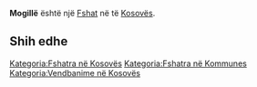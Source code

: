 {{Fshat në Kosovës
 | Emri                = Mogillë
| sqi_N_name = Mogillë
| sqi_N_FULL_NAME_RO = Mogillë
| sqi_N_FULL_NAME_ND_RO = Mogille
| sqi_N_SORT_NAME_RG = MOGILLE
| sqi_N_FULL_NAME_RG = Mogillë
| sqi_N_FULL_NAME_ND_RG = Mogille
| sqi_V_name = Mogila
| sqi_V_FULL_NAME_RO = Mogila
| sqi_V_FULL_NAME_ND_RO = Mogila
| sqi_V_SORT_NAME_RG = MOGILA
| sqi_V_FULL_NAME_RG = Mogila
| sqi_V_FULL_NAME_ND_RG = Mogila
| srp_N_name = Mogila
| srp_N_FULL_NAME_RO = Mogila
| srp_N_FULL_NAME_ND_RO = Mogila
| srp_N_SORT_NAME_RG = MOGILA
| srp_N_FULL_NAME_RG = Mogila
| srp_N_FULL_NAME_ND_RG = Mogila
| srp_NS_name = Могила
| srp_NS_FULL_NAME_RO = Могила
| srp_NS_FULL_NAME_ND_RO = Могила
| srp_NS_SORT_NAME_RG = МОГИЛА
| srp_NS_FULL_NAME_RG = Могила
| srp_NS_FULL_NAME_ND_RG = Могила

 | Emri (Rasa dhanore) = 
 | Figura              = 
 | Shteti              = Kosovo
 | Komuna              = 
 | Kodi postar         = 
 | Sipërfaqja          = 

 | Popullsia           = 

 | Regj. i popullsisë  = 
 | Dend. e popullsisë  = 
 | Faqja zyrtare       = 
 <!--- Koordinatat ----> 
 | Gjerësia            = 42.342222
 | Gjatësia            = 21.392222
 | Lartësia            = 
}}
'''Mogillë''' është një [[Fshat]] në [[]] të [[Kosovës]].

<!-- == Gjeografia == -->
<!-- == Historia == -->
<!-- == Demografia == -->
== Shih edhe ==
{{Komuna }}
{{Kosovo-Administrata-Cung}}

[[Kategoria:Fshatra në Kosovës]]
[[Kategoria:Fshatra në Kommunes ]]
[[Kategoria:Vendbanime në Kosovës]]